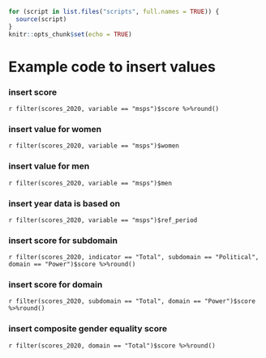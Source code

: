 ```{r, include = FALSE}
for (script in list.files("scripts", full.names = TRUE)) {
  source(script)
}
knitr::opts_chunk$set(echo = TRUE)
```

# Example code to insert values

### insert score

`r filter(scores_2020, variable == "msps")$score %>%round()`

### insert value for women

`r filter(scores_2020, variable == "msps")$women`

### insert value for men

`r filter(scores_2020, variable == "msps")$men`

### insert year data is based on

`r filter(scores_2020, variable == "msps")$ref_period`

### insert score for subdomain

`r filter(scores_2020, indicator == "Total", subdomain == "Political", domain == "Power")$score %>%round()` 

### insert score for domain

`r filter(scores_2020, subdomain == "Total", domain == "Power")$score %>%round()` 

### insert composite gender equality score

`r filter(scores_2020, domain == "Total")$score %>%round()` 